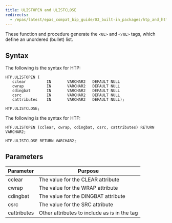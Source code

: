 ```yaml
---
title: ULISTOPEN and ULISTCLOSE
redirects:
  - /epas/latest/epas_compat_bip_guide/03_built-in_packages/htp_and_htf/ulist/ #generated for docs/epas/reorg-role-use-case-mode
---
```


These function and procedure generate the `<UL>` and `</UL>` tags, which define an unordered (bullet) list. 

## Syntax

The following is the syntax for HTP:

```
HTP.ULISTOPEN (
   cclear         IN       VARCHAR2   DEFAULT NULL
   cwrap          IN       VARCHAR2   DEFAULT NULL
   cdingbat       IN       VARCHAR2   DEFAULT NULL
   csrc           IN       VARCHAR2   DEFAULT NULL
   cattributes    IN       VARCHAR2   DEFAULT NULL);

HTP.ULISTCLOSE;
```

The following is the syntax for HTF:

```
HTF.ULISTOPEN (cclear, cwrap, cdingbat, csrc, cattributes) RETURN VARCHAR2;

HTF.ULISTCLOSE RETURN VARCHAR2;
```

## Parameters

| Parameter | Purpose  |
| --------- | -------- |
| cclear | The value for the CLEAR attribute |
| cwrap | The value for the WRAP attribute |
| cdingbat | The value for the DINGBAT attribute |
| csrc | The value for the SRC attribute |
| cattributes | Other attributes to include as is in the tag |
